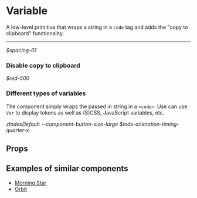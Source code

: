
<Meta title="Primitives/Variable" />

# Variable

A low-level primitive that wraps a string in a `code` tag and adds the "copy to clipboard" functionality.

---

<Preview>
  <Story name="var">
    <Var>$spacing-01</Var>
  </Story>
</Preview>

### Disable copy to clipboard

<Preview>
  <Story name="noCopy">
    <Var noCopy>$red-500</Var>
  </Story>
</Preview>

### Different types of variables

The component simply wraps the passed in string in a `<code>`. Use can use `Var` to display tokens as well as (S)CSS, JavaScript variables, etc.

<Preview>
  <Story name="js">
    <Var>zIndexDefault</Var>
  </Story>
  <Story name="css">
    <Var>--component-button-size-large</Var>
  </Story>
  <Story name="scss">
    <Var>$mds-animation-timing-quarter-x</Var>
  </Story>
</Preview>

## Props

<Props of={Var} />

## Examples of similar components

- [Morning Star](https://designsystem.morningstar.com/visual-language/constants.html)
- [Orbit](https://orbit.kiwi/)
